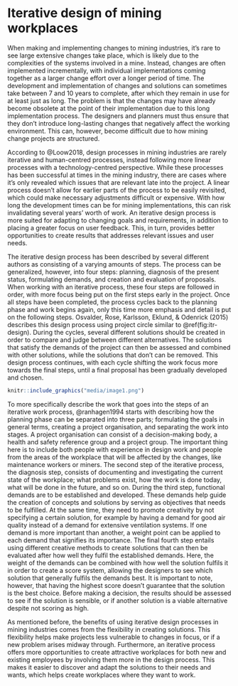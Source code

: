 # Iterative design of mining workplaces

When making and implementing changes to mining industries, it's rare to
see large extensive changes take place, which is likely due to the
complexities of the systems involved in a mine. Instead, changes are
often implemented incrementally, with individual implementations coming
together as a larger change effort over a longer period of time. The
development and implementation of changes and solutions can sometimes
take between 7 and 10 years to complete, after which they remain in use
for at least just as long. The problem is that the changes may have
already become obsolete at the point of their implementation due to this
long implementation process. The designers and planners must thus ensure
that they don't introduce long-lasting changes that negatively affect
the working environment. This can, however, become difficult due to how
mining change projects are structured.

According to @Loow2018, design processes in mining industries are rarely
iterative and human-centred processes, instead following more linear
processes with a technology-centred perspective. While these processes
has been successful at times in the mining industry, there are cases
where it's only revealed which issues that are relevant late into the
project. A linear process doesn't allow for earlier parts of the process
to be easily revisited, which could make necessary adjustments difficult
or expensive. With how long the development times can be for mining
implementations, this can risk invalidating several years' worth of
work. An iterative design process is more suited for adapting to
changing goals and requirements, in addition to placing a greater focus
on user feedback. This, in turn, provides better opportunities to create
results that addresses relevant issues and user needs.

The iterative design process has been described by several different
authors as consisting of a varying amounts of steps. The process can be
generalized, however, into four steps: planning, diagnosis of the
present status, formulating demands, and creation and evaluation of
proposals. When working with an iterative process, these four steps are
followed in order, with more focus being put on the first steps early in
the project. Once all steps have been completed, the process cycles back
to the planning phase and work begins again, only this time more
emphasis and detail is put on the following steps. Osvalder, Rose,
Karlsson, Eklund, & Odenrick (2015) describes this design process using
project circle similar to \@ref(fig:itr-design). During the cycles,
several different solutions should be created in order to compare and
judge between different alternatives. The solutions that satisfy the
demands of the project can then be assessed and combined with other
solutions, while the solutions that don't can be removed. This design
process continues, with each cycle shifting the work focus more towards
the final steps, until a final proposal has been gradually developed and
chosen.

```r
knitr::include_graphics("media/image1.png")
```

To more specifically describe the work that goes into the steps of an
iterative work process, @ranhagen1994 starts with describing how the
planning phase can be separated into three parts; formulating the goals
in general terms, creating a project organisation, and separating the
work into stages. A project organisation can consist of a
decision-making body, a health and safety reference group and a project
group. The important thing here is to include both people with
experience in design work and people from the areas of the workplace
that will be affected by the changes, like maintenance workers or
miners. The second step of the iterative process, the diagnosis step,
consists of documenting and investigating the current state of the
workplace; what problems exist, how the work is done today, what will be
done in the future, and so on. During the third step, functional demands
are to be established and developed. These demands help guide the
creation of concepts and solutions by serving as objectives that needs
to be fulfilled. At the same time, they need to promote creativity by
not specifying a certain solution, for example by having a demand for
good air quality instead of a demand for extensive ventilation systems.
If one demand is more important than another, a weight point can be
applied to each demand that signifies its importance. The final fourth
step entails using different creative methods to create solutions that
can then be evaluated after how well they fulfil the established
demands. Here, the weight of the demands can be combined with how well
the solution fulfils it in order to create a score system, allowing the
designers to see which solution that generally fulfils the demands best.
It is important to note, however, that having the highest score doesn't
guarantee that the solution is the best choice. Before making a
decision, the results should be assessed to see if the solution is
sensible, or if another solution is a viable alternative despite not
scoring as high.

As mentioned before, the benefits of using iterative design processes in
mining industries comes from the flexibility in creating solutions. This
flexibility helps make projects less vulnerable to changes in focus, or
if a new problem arises midway through. Furthermore, an iterative
process offers more opportunities to create attractive workplaces for
both new and existing employees by involving them more in the design
process. This makes it easier to discover and adapt the solutions to
their needs and wants, which helps create workplaces where they want to
work.
